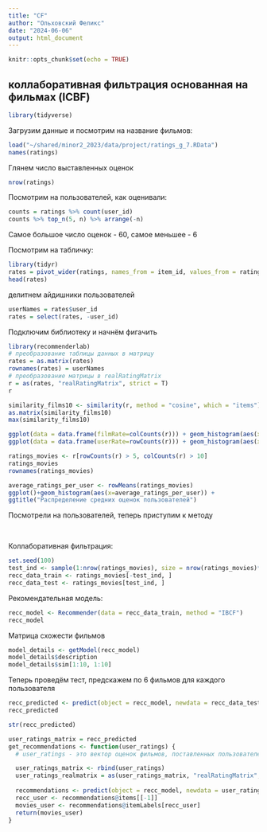 ```yaml
---
title: "CF"
author: "Ольховский Феликс"
date: "2024-06-06"
output: html_document
---
```


```r
knitr::opts_chunk$set(echo = TRUE)
```


## коллаборативная фильтрация основанная на фильмах (ICBF)

```r
library(tidyverse)
```

Загрузим данные и посмотрим на название фильмов:
```r
load("~/shared/minor2_2023/data/project/ratings_g_7.RData")
names(ratings)
```
Глянем число выставленных оценок
```r
nrow(ratings)
```


Посмотрим на пользователей, как оценивали:
```r
counts = ratings %>% count(user_id) 
counts %>% top_n(5, n) %>% arrange(-n)
```

Самое большое число оценок - 60, самое меньшее - 6


Посмотрим на табличку:
```r
library(tidyr)
rates = pivot_wider(ratings, names_from = item_id, values_from = rating)
head(rates)
```


делитнем айдишники пользователей
```r
userNames = rates$user_id
rates = select(rates, -user_id)
```


Подключим библиотеку и начнём фигачить
```r
library(recommenderlab)
# преобразование таблицы данных в матрицу
rates = as.matrix(rates)
rownames(rates) = userNames
# преобразование матрицы в realRatingMatrix
r = as(rates, "realRatingMatrix", strict = T)
r
```

```r
similarity_films10 <- similarity(r, method = "cosine", which = "items")
as.matrix(similarity_films10)
max(similarity_films10)
```


```r
ggplot(data = data.frame(filmRate=colCounts(r))) + geom_histogram(aes(x=filmRate))
ggplot(data = data.frame(userRate=rowCounts(r))) + geom_histogram(aes(x=userRate))
```



```r
ratings_movies <- r[rowCounts(r) > 5, colCounts(r) > 10] 
ratings_movies
rownames(ratings_movies)
```

```r
average_ratings_per_user <- rowMeans(ratings_movies)
ggplot()+geom_histogram(aes(x=average_ratings_per_user)) +
ggtitle("Распределение средних оценок пользователей")
```

Посмотрели на пользователей, теперь приступим к методу

\

Коллаборативная фильтрация:

```r
set.seed(100)
test_ind <- sample(1:nrow(ratings_movies), size = nrow(ratings_movies)*0.2)
recc_data_train <- ratings_movies[-test_ind, ]
recc_data_test <- ratings_movies[test_ind, ]
```


Рекомендательная модель:
```r
recc_model <- Recommender(data = recc_data_train, method = "IBCF")
recc_model
```


Матрица схожести фильмов
```r
model_details <- getModel(recc_model)
model_details$description
model_details$sim[1:10, 1:10]
```


Теперь проведём тест, предскажем по 6 фильмов для каждого пользователя
```r
recc_predicted <- predict(object = recc_model, newdata = recc_data_test, n = 6)
recc_predicted
```

```r
str(recc_predicted)
```


```r
user_ratings_matrix = recc_predicted
get_recommendations <- function(user_ratings) {
  # user_ratings - это вектор оценок фильмов, поставленных пользователем, где имена элементов - это ID фильмов.

  user_ratings_matrix <- rbind(user_ratings)
  user_ratings_realmatrix = as(user_ratings_matrix, "realRatingMatrix", strict = T) 
  
  recommendations <- predict(object = recc_model, newdata = user_ratings_matrix, n = 6)
  recc_user <- recommendations@items[[-1]]
  movies_user <- recommendations@itemLabels[recc_user]
  return(movies_user)
}
```
